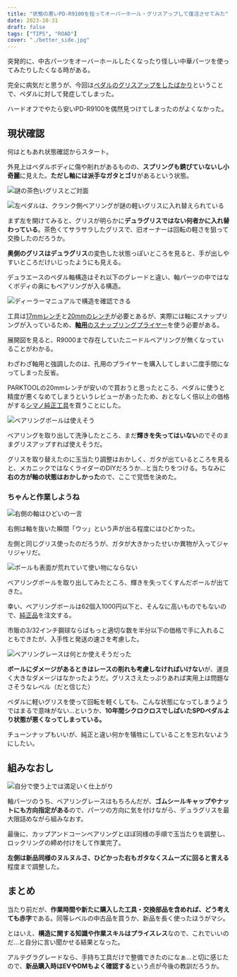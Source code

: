 ```yaml
---
title: "状態の悪いPD-R9100を拾ってオーバーホール・グリスアップして復活させてみた"
date: 2023-10-31
draft: false
tags: ["TIPS", "ROAD"]
cover: "./better_side.jpg"
---
```


突発的に、中古パーツをオーバーホールしたくなったり怪しい中華パーツを使ってみたりしたくなる時がある。

完全に病気だと思うが、今回は[ペダルのグリスアップをしたばかり](https://blog.gensobunya.net/post/2023/10/pd-es800-overhaul/)ということで、ペダルに対して発症してしまった。

<LinkCard url="https://blog.gensobunya.net/post/2023/10/pd-es800-overhaul/" />

ハードオフでやたら安いPD-R9100を偶然見つけてしまったのがよくなかった。

## 現状確認

何はともあれ状態確認からスタート。

外見上はペダルボディに傷や削れがあるものの、**スプリングも錆びていないし小奇麗**に見えた。**ただし軸には派手なガタとゴリ**があるという状態。

![謎の茶色いグリスとご対面](./better_inside.jpg)

![左ペダルは、クランク側ベアリングが謎の軽いグリスに入れ替えられている](./better_side.jpg)

まず左を開けてみると、グリスが明らかに**デュラグリスではない何者かに入れ替わっている**。茶色くてサラサラしたグリスで、旧オーナーは回転の軽さを狙って交換したのだろうか。

**奥側のグリスはデュラグリス**の変色した状態っぽいところを見ると、手が出しやすいところだけいじったようにも見える。

デュラエースのペダル軸構造はそれ以下のグレードと違い、軸パーツの中ではなくボディの奥にもベアリングが入る構造。

![ディーラーマニュアルで構造を確認できる](./image.png)

工具は[17mmレンチ](https://amzn.to/3tX4Khn)と[20mmのレンチ](https://amzn.to/4755q2I)が必要とあるが、実際には軸にスナップリングが入っているため、[**軸用**のスナップリングプライヤー](https://amzn.to/4755q2I)を使う必要がある。

展開図を見ると、R9000まで存在していたニードルベアリングが無くなっていることがわかる。

<Amzn asin="B002A5RRCW">

わざわざ軸用と強調したのは、孔用のプライヤーを購入してしまい二度手間になってしまった反省。

PARKTOOLの20mmレンチが安いので買おうと思ったところ、ペダルに使うと精度が悪くなめてしまうというレビューがあったため、おとなしく倍以上の価格がする[シマノ純正工具](https://amzn.to/3Sgsp6C)を買うことにした。

<Amzn asin="B00B708TUK">

![ベアリングボールは使えそう](./better_side_ball.jpg)

ベアリングを取り出して洗浄したところ、まだ**輝きを失ってはいない**のでそのままグリスアップすれば使えそうだ。

グリスを取り替えたのに玉当たり調整はおかしく、ガタが出ているところを見ると、メカニックではなくライダーのDIYだろうか…と当たりをつける。ちなみに**右の方が軸の状態はおかしかった**ので、ここで覚悟を決めた。

### ちゃんと作業しようね

![右側の軸はひどいの一言](./omg.jpg)

右側は軸を抜いた瞬間「ウッ」という声が出る程度にはひどかった。

左側と同じグリス使ったのだろうが、ガタが大きかったせいか異物が入ってジャリジャリだ。

![ボールも表面が荒れていて使い物にならない](./bad-ball.jpg)

ベアリングボールを取り出してみたところ、輝きを失ってくすんだボールが出てきた。

幸い、ベアリングボールは62個入1000円以下と、そんなに高いものでもないので、[純正品](https://amzn.to/3MivTBX)を注文する。

<Amzn asin="B006WF7THE">

市販の3/32インチ鋼球ならばもっと適切な数を半分以下の価格で手に入れることもできたが、入手性と発送の速さを考慮した。

![ベアリングレースは何とか使えそうだった](./race.jpg)

**ボールにダメージがあるときはレースの削れも考慮しなければいけない**が、運良く大きなダメージはなかったようだ。グリスさえたっぷりあれば実用上は問題なさそうなレベル（だと信じた）

ペダルに軽いグリスを使って回転を軽くしても、こんな状態になってしまうようではまるで意味がない…というか、**10年間シクロクロスでしばいたSPDペダルより状態が悪くなってしまっている。**

チューンナップもいいが、純正と違い何かを犠牲にしていることを忘れないようにしたい。

## 組みなおし

![自分で使う上では満足いく仕上がり](./complete.jpg)

軸パーツのうち、ベアリングレースはもちろんだが、**ゴムシールキャップやナットにも方向指定がある**ので、パーツの方向に気を付けながら、デュラグリスを最大限詰めながら組みなおす。

最後に、カップアンドコーンベアリングとほぼ同様の手順で玉当たりを調整し、ロックリングの締め付けをして作業完了。

**左側は新品同様のヌルヌルさ、ひどかった右もガタなくスムーズに回ると言える**程度まで調整した。

## まとめ

当たり前だが、**作業時間や新たに購入した工具・交換部品を含めれば、どう考えても赤字**である。同等レベルの中古品を買うか、新品を長く使ったほうがマシ。

とはいえ、**構造に関する知識や作業スキルはプライスレス**なので、これでいいのだ…と自分に言い聞かせる結果となった。

アルテグラグレードなら、手持ち工具だけで整備できたのになぁ…と切に感じたので、**新品購入時はEVやDMもよく確認する**という点が今後の教訓だろうか。

<Amzn asin="B01IQL2822">
